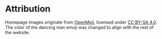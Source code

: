
# Attribution

<center>

<DancingMan height="200px" />
<SparklingHeart height="200px" />
<Lightning height="200px" />

</center>

Homepage images originate from [OpenMoji](https://openmoji.org), licensed under
[CC BY-SA 4.0](https://creativecommons.org/licenses/by-sa/4.0/). The color of
the dancing man emoji was changed to align with the rest of the website.
